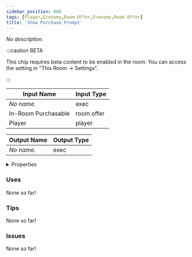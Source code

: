 ```yaml
---
sidebar_position: 686
tags: [Player,Economy,Room Offer,Economy,Room Offer]
title: 'Show Purchase Prompt'
---
```


*No description.*

:::caution BETA

This chip requires beta content to be enabled in the room. You can access the setting in "This Room -> Settings".

:::


<EsbSvg />

| Input Name | Input Type |
|-----------|-----------|
| *No name.* | exec |
| In-Room Purchasable | room offer |
| Player | player |

| Output Name | Output Type |
|-----------|-----------|
| *No name.* | exec |


<details>
  <summary>Properties</summary>
  <div>
    <div>
    <table>
      <thead>
        <tr>
          <th>Is beta required?</th>
          <th>✅</th>
        </tr>
        <tr>
          <th>Is this chip a trolling risk?</th>
          <th>❌</th>
        </tr>
        <tr>
          <th>Is this chip a role assignment risk?</th>
          <th>❌</th>
        </tr>
        <tr>
          <th>Chip UUID</th>
          <th>53a17ff2-a6fe-4b69-adb0-1b1fdf5a7de0</th>
        </tr>
      </thead>
    </table>
    </div>
  </div>
</details>

### Uses

None so far!

### Tips

None so far!

### Issues

None so far!